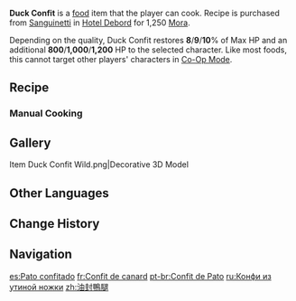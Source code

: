 {{Food Infobox
|id              = 108513
|quality         = 1
|region          = Fontaine
|variant         = 
|recipe          = Sold by [[Sanguinetti]]
|description     = A pan-fried dish.
|desc_suspicious = The duck leg seems ready to fall apart at any moment, and the first bite coats your mouth with grease. There's even something that doesn't quite fit with this texture— ugh, is that a duck feather?
|desc_basic      = The duck leg has been seasoned with spices and salt and then rinsed clean before being poached in duck fat. The confit is seared before being served. The meat goes deliciously well with potatoes sautéed in duck fat.
|desc_delicious  = With the magic of "confit," the plump and meaty duck leg is cooked until crispy on the outside and meltingly tender on the inside — one cannot help but exclaim that every second spent on this dish is worth it!
|type            = Recovery Dishes
|effectType      = Healing
|effect          = Restores (var1)% of Max HP and an additional (var2) HP to the selected character.
|eff_att1        = HP Restore
|eff_att2        = HP Restore Percent
|eff_suspicious1 = 8
|eff_suspicious2 = 800
|eff_basic1      = 9
|eff_basic2      = 1,000
|eff_delicious1  = 10
|eff_delicious2  = 1,200
}}
'''Duck Confit''' is a [[food]] item that the player can cook. Recipe is purchased from [[Sanguinetti]] in [[Hotel Debord]] for 1,250 [[Mora]].

Depending on the quality, Duck Confit restores '''8'''/'''9'''/'''10'''% of Max HP and an additional '''800'''/'''1,000'''/'''1,200''' HP to the selected character. Like most foods, this cannot target other players' characters in [[Co-Op Mode]].

==Recipe==
{{Recipe
|type   = Cooking
|Fowl   = 1
|Potato = 1
|sort   = Fowl;Potato
}}

===Manual Cooking===
{{Manual Cooking}}

==Gallery==
<gallery>
Item Duck Confit Wild.png|Decorative 3D Model
</gallery>

==Other Languages==
{{Other Languages
|en      = Duck Confit
|zhs     = 油封鸭腿
|zhs_rm  = Yóufēng Yātuǐ
|zht     = 油封鴨腿
|zht_rm  = Yóufēng Yātuǐ
|zh_tl   = Duck Leg Confit
|ja      = 鴨肉のコンフィ
|ja_rm   = Kamoniku no Konfi
|ja_tl   = Duck Meat Confit
|ko      = 오리 콩피
|ko_tl   = Duck Confit
|es      = Pato confitado
|es_tl   = Candied Duck
|fr      = Confit de canard
|fr_tl   = Duck Confit
|ru      = Конфи из утиной ножки
|ru_tl   = Duck Leg Confit
|th      = Duck Confit
|vi      = Đùi Vịt Nấu Mỡ
|vi_tl   = 
|de      = Entenconfit
|de_tl   = Duck Confit
|id      = Duck Confit
|pt      = Confit de Pato
|pt_tl   = 
|tr      = Ördek Konfi
|tr_tl   = Duck Confit
|it      = Confit d'anatra
|it_tl   = Duck Confit
}}

==Change History==
{{Change History|4.0}}

==Navigation==
{{Food Navbox}}

[[es:Pato confitado]]
[[fr:Confit de canard]]
[[pt-br:Confit de Pato]]
[[ru:Конфи из утиной ножки]]
[[zh:油封鴨腿]]